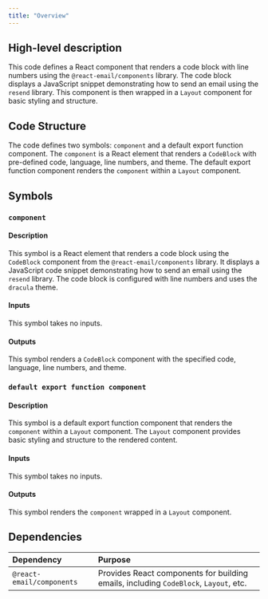 ```yaml
---
title: "Overview"
---
```


## High-level description
This code defines a React component that renders a code block with line numbers using the `@react-email/components` library. The code block displays a JavaScript snippet demonstrating how to send an email using the `resend` library. This component is then wrapped in a `Layout` component for basic styling and structure.

## Code Structure
The code defines two symbols: `component` and a default export function component. The `component` is a React element that renders a `CodeBlock` with pre-defined code, language, line numbers, and theme. The default export function component renders the `component` within a `Layout` component.

## Symbols

### `component`
#### Description
This symbol is a React element that renders a code block using the `CodeBlock` component from the `@react-email/components` library. It displays a JavaScript code snippet demonstrating how to send an email using the `resend` library. The code block is configured with line numbers and uses the `dracula` theme.

#### Inputs
This symbol takes no inputs.

#### Outputs
This symbol renders a `CodeBlock` component with the specified code, language, line numbers, and theme.

### `default export function component`
#### Description
This symbol is a default export function component that renders the `component` within a `Layout` component. The `Layout` component provides basic styling and structure to the rendered content.

#### Inputs
This symbol takes no inputs.

#### Outputs
This symbol renders the `component` wrapped in a `Layout` component.

## Dependencies
| Dependency | Purpose |
|:-----------|:--------|
| `@react-email/components` | Provides React components for building emails, including `CodeBlock`, `Layout`, etc. |

